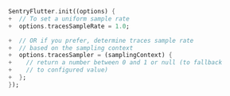 ```dart {diff}
SentryFlutter.init((options) {
+  // To set a uniform sample rate
+  options.tracesSampleRate = 1.0;

+  // OR if you prefer, determine traces sample rate
+  // based on the sampling context
+  options.tracesSampler = (samplingContext) {
+    // return a number between 0 and 1 or null (to fallback
+    // to configured value)
+  };
});
```
